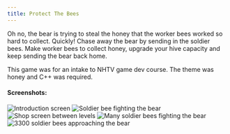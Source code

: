 ```yaml
---
title: Protect The Bees
---
```


Oh no, the bear is trying to steal the honey that the worker bees worked so hard to collect. Quickly! Chase away the bear by sending in the soldier bees. Make worker bees to collect honey, upgrade your hive capacity and keep sending the bear back home.

This game was for an intake to NHTV game dev course. The theme was honey and C++ was required.

#### Screenshots:

<Image src="/ProtectTheBees/ProtectBees_2022-01-18_15-31-20.png" alt="Introduction screen" width={1920} height={1057} />
<Image src="/ProtectTheBees/ProtectBees_2022-01-18_15-23-34.png" alt="Soldier bee fighting the bear" width={1920} height={1057} />
<Image src="/ProtectTheBees/ProtectBees_2022-01-18_15-24-22.png" alt="Shop screen between levels" width={1920} height={1057} />
<Image src="/ProtectTheBees/ProtectBees_2022-01-18_15-29-57.png" alt="Many soldier bees fighting the bear" width={1920} height={1057} />
<Image src="/ProtectTheBees/ProtectBees_2022-01-18_15-30-42.png" alt="3300 soldier bees approaching the bear" width={1920} height={1057} />